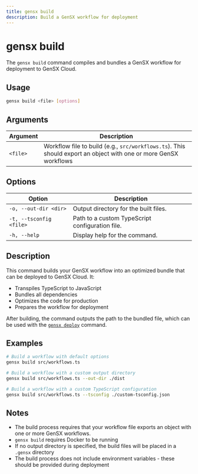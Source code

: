```yaml
---
title: gensx build
description: Build a GenSX workflow for deployment
---
```


# gensx build

The `gensx build` command compiles and bundles a GenSX workflow for deployment to GenSX Cloud.

## Usage

```bash
gensx build <file> [options]
```

## Arguments

| Argument | Description                                                                                                      |
| -------- | ---------------------------------------------------------------------------------------------------------------- |
| `<file>` | Workflow file to build (e.g., `src/workflows.ts`). This should export an object with one or more GenSX workflows |

## Options

| Option                  | Description                                     |
| ----------------------- | ----------------------------------------------- |
| `-o, --out-dir <dir>`   | Output directory for the built files.           |
| `-t, --tsconfig <file>` | Path to a custom TypeScript configuration file. |
| `-h, --help`            | Display help for the command.                   |

## Description

This command builds your GenSX workflow into an optimized bundle that can be deployed to GenSX Cloud. It:

- Transpiles TypeScript to JavaScript
- Bundles all dependencies
- Optimizes the code for production
- Prepares the workflow for deployment

After building, the command outputs the path to the bundled file, which can be used with the [`gensx deploy`](/docs/cli-reference/deploy) command.

## Examples

```bash
# Build a workflow with default options
gensx build src/workflows.ts

# Build a workflow with a custom output directory
gensx build src/workflows.ts --out-dir ./dist

# Build a workflow with a custom TypeScript configuration
gensx build src/workflows.ts --tsconfig ./custom-tsconfig.json
```

## Notes

- The build process requires that your workflow file exports an object with one or more GenSX workflows.
- `gensx build` requires Docker to be running
- If no output directory is specified, the build files will be placed in a `.gensx` directory
- The build process does not include environment variables - these should be provided during deployment
